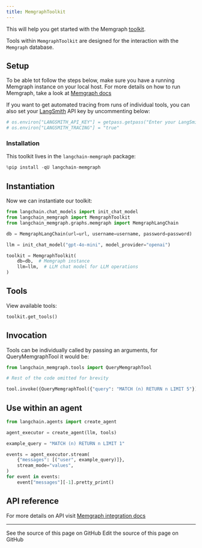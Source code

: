 ```yaml
---
title: MemgraphToolkit
---
```


This will help you get started with the Memgraph [toolkit](/oss/python/langchain/tools#toolkits).

Tools within `MemgraphToolkit` are designed for the interaction with the `Memgraph` database.

## Setup

To be able tot follow the steps below, make sure you have a running Memgraph instance on your local host. For more details on how to run Memgraph, take a look at [Memgraph docs](https://memgraph.com/docs/getting-started)

If you want to get automated tracing from runs of individual tools, you can also set your [LangSmith](https://docs.smith.langchain.com/) API key by uncommenting below:

```python
# os.environ["LANGSMITH_API_KEY"] = getpass.getpass("Enter your LangSmith API key: ")
# os.environ["LANGSMITH_TRACING"] = "true"
```

### Installation

This toolkit lives in the `langchain-memgraph` package:

```python
%pip install -qU langchain-memgraph
```

## Instantiation

Now we can instantiate our toolkit:

```python
from langchain.chat_models import init_chat_model
from langchain_memgraph import MemgraphToolkit
from langchain_memgraph.graphs.memgraph import MemgraphLangChain

db = MemgraphLangChain(url=url, username=username, password=password)

llm = init_chat_model("gpt-4o-mini", model_provider="openai")

toolkit = MemgraphToolkit(
    db=db,  # Memgraph instance
    llm=llm,  # LLM chat model for LLM operations
)
```

## Tools

View available tools:

```python
toolkit.get_tools()
```

## Invocation

Tools can be individually called by passing an arguments, for QueryMemgraphTool it would be:

```python
from langchain_memgraph.tools import QueryMemgraphTool

# Rest of the code omitted for brevity

tool.invoke({QueryMemgraphTool({"query": "MATCH (n) RETURN n LIMIT 5"})})
```

## Use within an agent

```python
from langchain.agents import create_agent

agent_executor = create_agent(llm, tools)
```

```python
example_query = "MATCH (n) RETURN n LIMIT 1"

events = agent_executor.stream(
    {"messages": [("user", example_query)]},
    stream_mode="values",
)
for event in events:
    event["messages"][-1].pretty_print()
```

## API reference

For more details on API visit [Memgraph integration docs](https://memgraph.com/docs/ai-ecosystem/integrations#langchain)

---

<CardGroup cols={2}>
  <Card title="View Source" icon="eye" href="https://github.com/langchain-ai/docs/blob/main/src/oss/python/integrations/tools/memgraph.mdx">
    See the source of this page on GitHub
  </Card>
  <Card title="Edit Source" icon="pen-to-square" href="https://github.com/langchain-ai/docs/edit/main/src/oss/python/integrations/tools/memgraph.mdx">
    Edit the source of this page on GitHub
  </Card>
</CardGroup>
